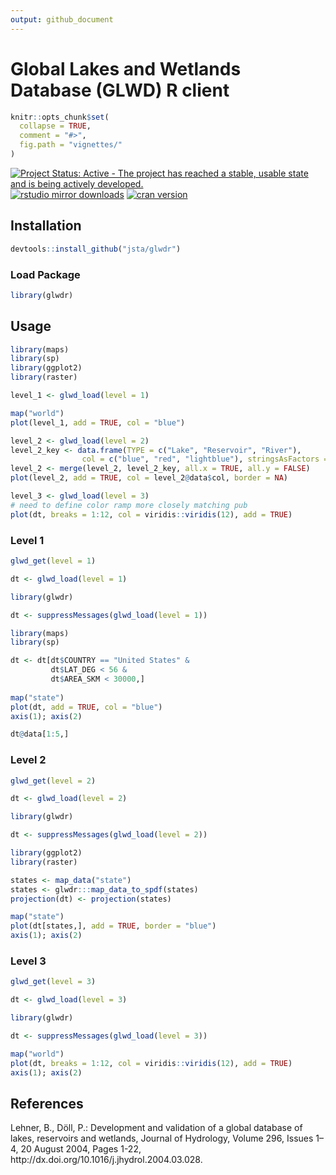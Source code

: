 ```yaml
---
output: github_document
---
```


<!-- README.md is generated from README.Rmd. Please edit that file -->

# Global Lakes and Wetlands Database (GLWD) R client 

```r
knitr::opts_chunk$set(
  collapse = TRUE,
  comment = "#>",
  fig.path = "vignettes/"
)
```

[![Project Status: Active - The project has reached a stable, usable state and is being actively developed.](http://www.repostatus.org/badges/latest/active.svg)](http://www.repostatus.org/#active)
[![rstudio mirror downloads](http://cranlogs.r-pkg.org/badges/glwdr?color=C9A115)](https://github.com/metacran/cranlogs.app)
[![cran version](http://www.r-pkg.org/badges/version/glwdr)](https://cran.r-project.org/package=glwdr)

## Installation

```r
devtools::install_github("jsta/glwdr")
```

### Load Package
```r
library(glwdr)
```

## Usage

```r
library(maps)
library(sp)
library(ggplot2)
library(raster)

level_1 <- glwd_load(level = 1)

map("world")
plot(level_1, add = TRUE, col = "blue")

level_2 <- glwd_load(level = 2)
level_2_key <- data.frame(TYPE = c("Lake", "Reservoir", "River"),
                col = c("blue", "red", "lightblue"), stringsAsFactors = FALSE)
level_2 <- merge(level_2, level_2_key, all.x = TRUE, all.y = FALSE)
plot(level_2, add = TRUE, col = level_2@data$col, border = NA)

level_3 <- glwd_load(level = 3)
# need to define color ramp more closely matching pub
plot(dt, breaks = 1:12, col = viridis::viridis(12), add = TRUE)
```


### Level 1
```r
glwd_get(level = 1)

dt <- glwd_load(level = 1)
```

```r
library(glwdr)

dt <- suppressMessages(glwd_load(level = 1))
```

```r
library(maps)
library(sp)

dt <- dt[dt$COUNTRY == "United States" &
         dt$LAT_DEG < 56 &
         dt$AREA_SKM < 30000,] 
 
map("state")
plot(dt, add = TRUE, col = "blue")
axis(1); axis(2)
```

```r
dt@data[1:5,]
```

### Level 2

```r
glwd_get(level = 2)

dt <- glwd_load(level = 2)
```

```r
library(glwdr)

dt <- suppressMessages(glwd_load(level = 2))
```

```r
library(ggplot2)
library(raster)

states <- map_data("state")
states <- glwdr:::map_data_to_spdf(states)
projection(dt) <- projection(states)

map("state")
plot(dt[states,], add = TRUE, border = "blue")
axis(1); axis(2)
```

### Level 3

```r
glwd_get(level = 3)

dt <- glwd_load(level = 3)
```

```r
library(glwdr)

dt <- suppressMessages(glwd_load(level = 3))
```

```r
map("world")
plot(dt, breaks = 1:12, col = viridis::viridis(12), add = TRUE)
axis(1); axis(2)
```

## References

Lehner, B., Döll, P.: Development and validation of a global
database of lakes, reservoirs and wetlands, Journal of Hydrology, Volume
296, Issues 1–4, 20 August 2004, Pages 1-22,
http://dx.doi.org/10.1016/j.jhydrol.2004.03.028.





